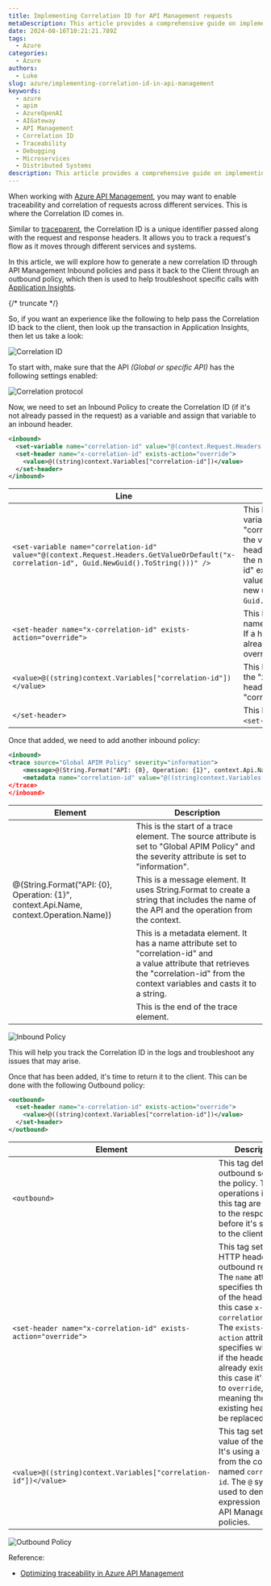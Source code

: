 ```yaml
---
title: Implementing Correlation ID for API Management requests
metaDescription: This article provides a comprehensive guide on implementing correlation IDs in API management systems, enhancing traceability and debugging capabilities.
date: 2024-08-16T10:21:21.789Z
tags:
  - Azure
categories:
  - Azure
authors:
  - Luke
slug: azure/implementing-correlation-id-in-api-management
keywords:
  - azure
  - apim
  - AzureOpenAI
  - AIGateway
  - API Management
  - Correlation ID
  - Traceability
  - Debugging
  - Microservices
  - Distributed Systems
description: This article provides a comprehensive guide on implementing correlation IDs in API management systems, enhancing traceability and debugging capabilities.
---
```


When working with [Azure API Management](https://learn.microsoft.com/azure/api-management/api-management-key-concepts?WT.mc_id=AZ-MVP-5004796), you may want to enable traceability and correlation of requests across different services. This is where the Correlation ID comes in.

Similar to [traceparent](https://www.w3.org/TR/trace-context/#traceparent-header-field-values), the Correlation ID is a unique identifier passed along with the request and response headers. It allows you to track a request's flow as it moves through different services and systems.

In this article, we will explore how to generate a new correlation ID through API Management Inbound policies and pass it back to the Client through an outbound policy, which then is used to help troubleshoot specific calls with [Application Insights](https://learn.microsoft.com/azure/azure-monitor/app/app-insights-overview?WT.mc_id=AZ-MVP-5004796).

{/* truncate */}

So, if you want an experience like the following to help pass the Correlation ID back to the client, then look up the transaction in Application Insights, then let us take a look:

![Correlation ID](images/apim_appin_requesttrace.gif)

To start with, make sure that the API _(Global or specific API)_ has the following settings enabled:

![Correlation protocol](images/apim-appin-trace_verbosity.jpg)

Now, we need to set an Inbound Policy to create the Correlation ID (if it's not already passed in the request) as a variable and assign that variable to an inbound header.

```xml
<inbound>
  <set-variable name="correlation-id" value="@(context.Request.Headers.GetValueOrDefault('x-correlation-id', Guid.NewGuid().ToString()))" />
  <set-header name="x-correlation-id" exists-action="override">
    <value>@((string)context.Variables["correlation-id"])</value>
  </set-header>
</inbound>
```

| **Line** | **Explanation** |
| --- | --- |
| `<set-variable name="correlation-id" value="@(context.Request.Headers.GetValueOrDefault("x-correlation-id", Guid.NewGuid().ToString()))" />` | This line is setting a variable named "correlation-id". It's getting the value from the request headers. If a header with the name "x-correlation-id" exists, it uses that value. If not, it generates a new unique ID using `Guid.NewGuid().ToString()`. |
| `<set-header name="x-correlation-id" exists-action="override">` | This line is setting a header named "x-correlation-id". If a header with this name already exists, it will be overridden. |
| `<value>@((string)context.Variables["correlation-id"])</value>` | This line sets the value of the "x-correlation-id" header to the value of the "correlation-id" variable. |
| `</set-header>` | This line is closing the `<set-header>` tag. |

Once that added, we need to add another inbound policy:

```xml
<inbound>
<trace source="Global APIM Policy" severity="information">
    <message>@(String.Format("API: {0}, Operation: {1}", context.Api.Name, context.Operation.Name))</message>
    <metadata name="correlation-id" value="@((string)context.Variables["correlation-id"])" />
</trace>
</inbound>
```

| **Element**                                                                                                   | **Description**                                                                                                                                                                                |
| --------------------------------------------------------------------------------------------------------- | ------------------------------------------------------------------------------------------------------------------------------------------------------------------------------------------ |
| <trace source="Global APIM Policy" severity="information">                                                | This is the start of a trace element. The source attribute is set to "Global APIM Policy" and the severity attribute is set to "information".                                              |
| <message>@(String.Format("API: {0}, Operation: {1}", context.Api.Name, context.Operation.Name))</message> | This is a message element. It uses String.Format to create a string that includes the name of the API and the operation from the context.                                                  |
| <metadata name="correlation-id" value='@((string)context.Variables["correlation-id"])' />               | This is a metadata element. It has a name attribute set to "correlation-id" and a value attribute that retrieves the "correlation-id" from the context variables and casts it to a string. |
| </trace>                                                                                                  | This is the end of the trace element.                                                                                                                                                      |

![Inbound Policy](images/apim-appin-trace_inboundpolicy.jpg)

This will help you track the Correlation ID in the logs and troubleshoot any issues that may arise.

Once that has been added, it's time to return it to the client. This can be done with the following Outbound policy:

```xml
<outbound>
  <set-header name="x-correlation-id" exists-action="override">
    <value>@((string)context.Variables["correlation-id"])</value>
  </set-header>
</outbound>
```

| **Element**                                                          | **Description**                                                                                                                                                                                                                                                                                                       |
| --------------------------------------------------------------- | ----------------------------------------------------------------------------------------------------------------------------------------------------------------------------------------------------------------------------------------------------------------------------------------------------------------- |
| `<outbound>`                                                    | This tag defines the outbound section of the policy. The operations inside this tag are applied to the response before it's sent back to the client.                                                                                                                                                              |
| `<set-header name="x-correlation-id" exists-action="override">` | This tag sets an HTTP header in the outbound response. The `name` attribute specifies the name of the header, in this case `x-correlation-id`. The `exists-action` attribute specifies what to do if the header already exists, in this case it's set to `override`, meaning the existing header will be replaced. |
| `<value>@((string)context.Variables["correlation-id"])</value>` | This tag sets the value of the header. It's using a variable from the context named `correlation-id`. The `@` symbol is used to denote an expression in Azure API Management policies.                                                                                                                            |

![Outbound Policy](images/apim-appin-trace_outboundpolicy.jpg)

Reference: 
* [Optimizing traceability in Azure API Management](https://yourazurecoach.com/2021/01/22/optimizing-api-traceability-in-azure-api-management/)
